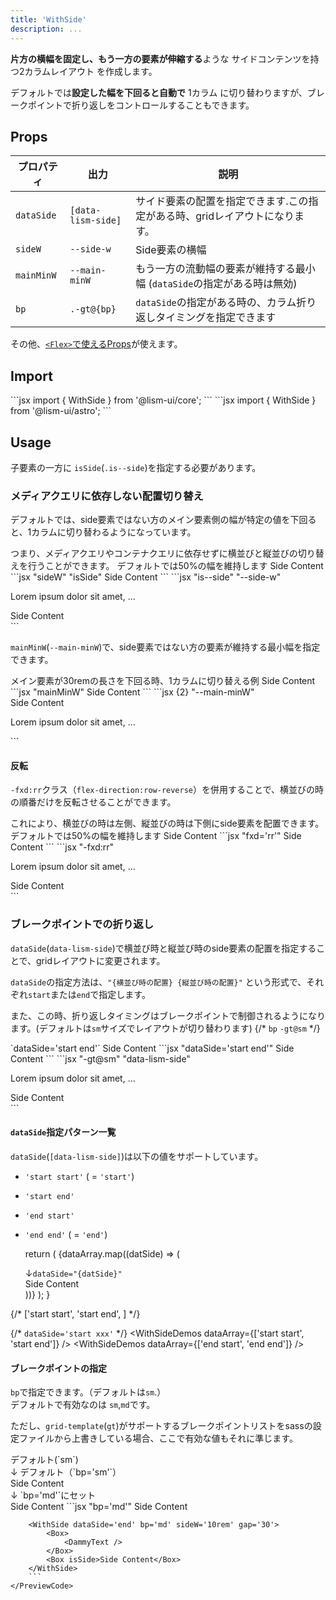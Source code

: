 ```yaml
---
title: 'WithSide'
description: ...
---
```



**片方の横幅を固定し、もう一方の要素が伸縮する**ような サイドコンテンツを持つ2カラムレイアウト を作成します。

デフォルトでは**設定した幅を下回ると自動で** 1カラム に切り替わりますが、ブレークポイントで折り返しをコントロールすることもできます。



## Props

| プロパティ | 出力 | 説明 |
|---|---|---|
| `dataSide` | <PropBadge type="attr">`[data-lism-side]`</PropBadge> | サイド要素の配置を指定できます.この指定がある時、gridレイアウトになります。|
| `sideW` | <PropBadge type="cssvar">`--side-w`</PropBadge> | Side要素の横幅 |
| `mainMinW` | <PropBadge type="cssvar">`--main-minW`</PropBadge>| もう一方の流動幅の要素が維持する最小幅 (`dataSide`の指定がある時は無効) |
| `bp`| <PropBadge type="class">`.-gt@{bp}`</PropBadge> | `dataSide`の指定がある時の、カラム折り返しタイミングを指定できます |

その他、[`<Flex>`で使えるProps](/ja/components/flex#props)が使えます。


## Import

<Preview>
	<PreviewCode slot='tab' label='React'>
```jsx
import { WithSide } from '@lism-ui/core';
```
	</PreviewCode>
	<PreviewCode slot='tab' label='Astro'>
```jsx
import { WithSide } from '@lism-ui/astro';
```
	</PreviewCode>
</Preview>


## Usage

子要素の一方に `isSide`(`.is--side`)を指定する必要があります。


### メディアクエリに依存しない配置切り替え

デフォルトでは、side要素ではない方のメイン要素側の幅が特定の値を下回ると、1カラムに切り替わるようになっています。

<Callout type="point">
つまり、メディアクエリやコンテナクエリに依存せずに横並びと縦並びの切り替えを行うことができます。
</Callout>

<Preview>
	<PreviewTitle>
		デフォルトでは50%の幅を維持します
	</PreviewTitle>
	<PreviewArea resize p='30'>
		<WithSide sideW='10rem' gap='30' >
			<Box bd='guide'>
				<DammyText />
			</Box>
			<Box isSide bd='guide' bgc='blue:20%'>Side Content</Box>
		</WithSide>
	</PreviewArea>
	<PreviewCode slot='tab' label='React, Astro'>
		```jsx "sideW" "isSide"
		<WithSide sideW='10rem' gap='30'>
			<Box>
				<DammyText />
			</Box>
			<Box isSide>Side Content</Box>
		</WithSide>
		```
	</PreviewCode>
	<PreviewCode slot='tab' label='HTML'>
		```jsx "is--side" "--side-w"
		<div class="l--withSide -gap:30" style="--side-w:10rem;">
			<div class="l--box">
				<p>Lorem ipsum dolor sit amet, ...</p>
			</div>
			<div class="l--box is--side">Side Content</div>
		</div>
		```
	</PreviewCode>
</Preview>


`mainMinW`(`--main-minW`)で、side要素ではない方の要素が維持する最小幅を指定できます。


<Preview>
	<PreviewTitle>
		メイン要素が30remの長さを下回る時、1カラムに切り替える例
	</PreviewTitle>
	<PreviewArea resize p='30'>
		<WithSide sideW='10rem' mainMinW='30rem' gap='30'>
			<Box isSide bd='guide' bgc='blue:20%'>Side Content</Box>
			<Box bd='guide'>
				<DammyText />
			</Box>
		</WithSide>
	</PreviewArea>
	<PreviewCode slot='tab' label='React'>
		```jsx "mainMinW"
		<WithSide sideW='10rem' mainMinW='30rem' gap='30'>
			<Box isSide>Side Content</Box>
			<Box bd='guide'>
				<DammyText />
			</Box>
		</WithSide>
		```
	</PreviewCode>
	<PreviewCode slot='tab' label='HTML'>
		```jsx {2} "--main-minW"
		<div class="l--withSide -gap:30" style="--side-w:10rem;--main-minW:30rem">
			<div class="l--box is--side">Side Content</div>
			<div class="l--box">
				<p>Lorem ipsum dolor sit amet, ...</p>
			</div>
		</div>
		```
	</PreviewCode>
</Preview>


#### 反転

`-fxd:rr`クラス（`flex-direction:row-reverse`）を併用することで、横並びの時の順番だけを反転させることができます。

<Callout type="point">
これにより、横並びの時は左側、縦並びの時は下側にside要素を配置できます。
</Callout>

<Preview>
	<PreviewTitle>
		デフォルトでは50%の幅を維持します
	</PreviewTitle>
	<PreviewArea resize p='30'>
		<WithSide fxd='rr' sideW='10rem' gap='30' >
			<Box bd='guide'>
				<DammyText />
			</Box>
			<Box isSide bd='guide' bgc='blue:20%'>Side Content</Box>
		</WithSide>
	</PreviewArea>
	<PreviewCode slot='tab' label='React, Astro'>
		```jsx "fxd='rr'"
		<WithSide fxd='rr' sideW='10rem' gap='30'>
			<Box>
				<DammyText />
			</Box>
			<Box isSide>Side Content</Box>
		</WithSide>
		```
	</PreviewCode>
	<PreviewCode slot='tab' label='HTML'>
		```jsx "-fxd:rr"
		<div class="l--withSide -fxd:rr -gap:30" style="--side-w:10rem;">
			<div class="l--box">
				<p>Lorem ipsum dolor sit amet, ...</p>
			</div>
			<div class="l--box is--side">Side Content</div>
		</div>
		```
	</PreviewCode>
</Preview>

### ブレークポイントでの折り返し

`dataSide`(`data-lism-side`)で横並び時と縦並び時のside要素の配置を指定することで、gridレイアウトに変更されます。

`dataSide`の指定方法は、`"{横並び時の配置} {縦並び時の配置}"` という形式で、それぞれ`start`または`end`で指定します。

また、この時、折り返しタイミングはブレークポイントで制御されるようになります。(デフォルトは`sm`サイズでレイアウトが切り替わります)
{/* `bp` `-gt@sm` */}


<Preview>
	<PreviewTitle>`dataSide='start end'`</PreviewTitle>
	<PreviewArea resize p='30'>
		<WithSide dataSide='start end' sideW='10rem' gap='30'>
			<Box bd='guide'>
				<DammyText />
			</Box>
			<Box isSide bd='guide' bgc='blue:20%'>Side Content</Box>
		</WithSide>
	</PreviewArea>
	<PreviewCode slot='tab' label='React, Astro'>
		```jsx "dataSide='start end'"
		<WithSide dataSide='start end' sideW='10rem' gap='30'>
			<Box>
				<DammyText />
			</Box>
			<Box isSide>Side Content</Box>
		</WithSide>
		```
	</PreviewCode>
	<PreviewCode slot='tab' label='HTML'>
		```jsx "-gt@sm" "data-lism-side"
		<div class="l--withSide -gt@sm -gap:30" data-lism-side="start end" style="--side-w:10rem;">
			<div class="l--box">
				<p>Lorem ipsum dolor sit amet, ...</p>
			</div>
			<div class="l--box is--side">Side Content</div>
		</div>
		```
	</PreviewCode>
</Preview>


#### `dataSide`指定パターン一覧

`dataSide`(`[data-lism-side]`)は以下の値をサポートしています。

- `'start start'` ( = `'start'`)
- `'start end'`
- `'end start'`
- `'end end'` ( = `'end'`)

	return (
		<Preview>
		<PreviewArea resize p='30' isFlow='l'>
			{dataArray.map((datSide) => (
				<div key={datSide}>
						<div>↓<code>dataSide="{datSide}"</code></div>
						<WithSide dataSide={datSide} sideW='10rem' gap='20' mbs='20'>
							<Box bd='guide'>
								<DammyText />
							</Box>
							<Box isSide bd='guide' bgc='blue:20%'>Side Content</Box>
						</WithSide>
				</div>
			))}
			</PreviewArea>
		</Preview>
	);
}

{/* ['start start', 'start end', ] */}

{/* <PreviewTitle>`dataSide='start xxx'`</PreviewTitle> */}
<WithSideDemos dataArray={['start start', 'start end']} />
<WithSideDemos dataArray={['end start', 'end end']} />


#### ブレークポイントの指定

`bp`で指定できます。（デフォルトは`sm`.）  
デフォルトで有効なのは `sm`,`md`です。

ただし、`grid-template`(`gt`)がサポートするブレークポイントリストをsassの設定ファイルから上書きしている場合、ここで有効な値もそれに準じます。


<Preview>
	<PreviewTitle>デフォルト(`sm`)</PreviewTitle>
	<PreviewArea resize p='30'>
		<Stack gap='20'>
			<div>↓ デフォルト（`bp='sm'`）</div>
			<WithSide dataSide='end' sideW='10rem' gap='30'>
				<Box bd='guide'>
					<DammyText />
				</Box>
				<Box isSide bd='guide' bgc='blue:20%'>Side Content</Box>
			</WithSide>
			<Spacer h='40'/>
			<div>↓ `bp='md'`にセット</div>
			<WithSide dataSide='end' bp='md' sideW='10rem' gap='30'>
				<Box bd='guide'>
					<DammyText />
				</Box>
				<Box isSide bd='guide' bgc='blue:20%'>Side Content</Box>
			</WithSide>
		</Stack>
	</PreviewArea>
	<PreviewCode>
		```jsx "bp='md'"
		<WithSide dataSide='end' sideW='10rem' gap='30'>
			<Box>
				<DammyText />
			</Box>
			<Box isSide>Side Content</Box>
		</WithSide>

		<WithSide dataSide='end' bp='md' sideW='10rem' gap='30'>
			<Box>
				<DammyText />
			</Box>
			<Box isSide>Side Content</Box>
		</WithSide>
		```
	</PreviewCode>
</Preview>
